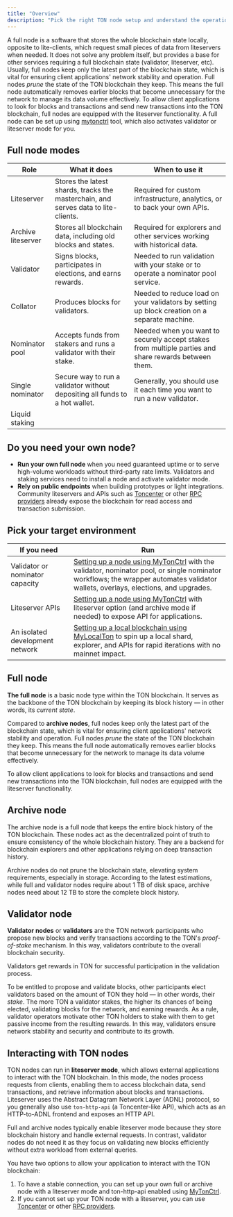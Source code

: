 ```yaml
---
title: "Overview"
description: "Pick the right TON node setup and understand the operational work it requires."
---
```


A full node is a software that stores the whole blockchain state locally, opposite to lite-clients, which request small pieces of data from liteservers when needed. It does not solve any problem itself, but provides a base for other services requiring a full blockchain state (validator, liteserver, etc). Usually, full nodes keep only the latest part of the blockchain state, which is vital for ensuring client applications' network stability and operation. Full nodes _prune_ the state of the TON blockchain they keep. This means the full node automatically removes earlier blocks that become unnecessary for the network to manage its data volume effectively. To allow client applications to look for blocks and transactions and send new transactions into the TON blockchain, full nodes are equipped with the liteserver functionality. A full node can be set up using [mytonctrl](/ecosystem/node/setup-mytonctrl) tool, which also activates validator or liteserver mode for you.

## Full node modes

| Role               | What it does                                                                       | When to use it                                                                                       |
| ------------------ | ---------------------------------------------------------------------------------- | ---------------------------------------------------------------------------------------------------- |
| Liteserver         | Stores the latest shards, tracks the masterchain, and serves data to lite-clients. | Required for custom infrastructure, analytics, or to back your own APIs.                             |
| Archive liteserver | Stores all blockchain data, including old blocks and states.                       | Required for explorers and other services working with historical data.                              |
| Validator          | Signs blocks, participates in elections, and earns rewards.                        | Needed to run validation with your stake or to operate a nominator pool service.                     |
| Collator           | Produces blocks for validators.                                                    | Needed to reduce load on your validators by setting up block creation on a separate machine.         |
| Nominator pool     | Accepts funds from stakers and runs a validator with their stake.                    | Needed when you want to securely accept stakes from multiple parties and share rewards between them. |
| Single nominator   | Secure way to run a validator without depositing all funds to a hot wallet.        | Generally, you should use it each time you want to run a new validator.                               |
| Liquid staking     |                                                                                    |                                                                                                      |

## Do you need your own node?

- **Run your own full node** when you need guaranteed uptime or to serve high-volume workloads without third-party rate limits. Validators and staking services need to install a node and activate validator mode.
- **Rely on public endpoints** when building prototypes or light integrations. Community liteservers and APIs such as [Toncenter](/ecosystem/api/toncenter) or other [RPC providers](/ecosystem/api/overview) already expose the blockchain for read access and transaction submission.

## Pick your target environment

| If you need                     | Run                                                                                                                                                                                                   |
| ------------------------------- | ----------------------------------------------------------------------------------------------------------------------------------------------------------------------------------------------------- |
| Validator or nominator capacity | [Setting up a node using MyTonCtrl](/ecosystem/node/setup-mytonctrl) with the validator, nominator pool, or single nominator workflows; the wrapper automates validator wallets, overlays, elections, and upgrades. |
| Liteserver APIs                 | [Setting up a node using MyTonCtrl](/ecosystem/node/setup-mytonctrl) with liteserver option (and archive mode if needed) to expose API for applications.                                                            |
| An isolated development network | [Setting up a local blockchain using MyLocalTon](/ecosystem/node/setup-mylocalton) to spin up a local shard, explorer, and APIs for rapid iterations with no mainnet impact.                                        |

## Full node

**The full node** is a basic node type within the TON blockchain. It serves as the backbone of the TON blockchain by keeping its block history — in other words, its _current state_.

Compared to **archive nodes**, full nodes keep only the latest part of the blockchain state, which is vital for ensuring client applications' network stability and operation. Full nodes _prune_ the state of the TON blockchain they keep. This means the full node automatically removes earlier blocks that become unnecessary for the network to manage its data volume effectively.

To allow client applications to look for blocks and transactions and send new transactions into the TON blockchain, full nodes are equipped with the liteserver functionality.

## Archive node

The archive node is a full node that keeps the entire block history of the TON blockchain. These nodes act as the decentralized point of truth to ensure consistency of the whole blockchain history. They are a backend for blockchain explorers and other applications relying on deep transaction history.

Archive nodes do not prune the blockchain state, elevating system requirements, especially in storage. According to the latest estimations, while full and validator nodes require about 1 TB of disk space, archive nodes need about 12 TB to store the complete block history.

## Validator node

**Validator nodes** or **validators** are the TON network participants who propose new blocks and verify transactions according to the TON's _proof-of-stake_ mechanism. In this way, validators contribute to the overall blockchain security.

Validators get rewards in TON for successful participation in the validation process.

To be entitled to propose and validate blocks, other participants elect validators based on the amount of TON they hold — in other words, their _stake_. The more TON a validator stakes, the higher its chances of being elected, validating blocks for the network, and earning rewards. As a rule, validator operators motivate other TON holders to stake with them to get passive income from the resulting rewards. In this way, validators ensure network stability and security and contribute to its growth.

## Interacting with TON nodes

TON nodes can run in **liteserver mode**, which allows external applications to interact with the TON blockchain. In this mode, the nodes process requests from clients, enabling them to access blockchain data, send transactions, and retrieve information about blocks and transactions. Liteserver uses the Abstract Datagram Network Layer (ADNL) protocol, so you generally also use `ton-http-api` (a Toncenter-like API), which acts as an HTTP-to-ADNL frontend and exposes an HTTP API.

Full and archive nodes typically enable liteserver mode because they store blockchain history and handle external requests. In contrast, validator nodes do not need it as they focus on validating new blocks efficiently without extra workload from external queries.

You have two options to allow your application to interact with the TON blockchain:

1. To have a stable connection, you can set up your own full or archive node with a liteserver mode and ton-http-api enabled using [MyTonCtrl](/ecosystem/node/setup-mytonctrl).
1. If you cannot set up your TON node with a liteserver, you can use [Toncenter](/ecosystem/api/toncenter) or other [RPC providers](/ecosystem/api/overview).
